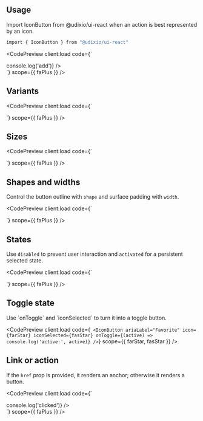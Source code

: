 ---
---


## Usage

Import IconButton from @udixio/ui-react when an action is best represented by an icon.

```bash
import { IconButton } from "@udixio/ui-react"
```

<CodePreview client:load
             code={`
  <div class="flex items-center gap-3">
    <IconButton ariaLabel="Add item" icon={faPlus} onClick={() => console.log('add')} />
  </div>`}
             scope={{ faPlus }}
/>

## Variants

<CodePreview client:load
             code={`
  <div class="flex items-center gap-3">
    <IconButton ariaLabel="Standard" icon={faPlus} variant="standard" />
    <IconButton ariaLabel="Filled" icon={faPlus} variant="filled" />
    <IconButton ariaLabel="Tonal" icon={faPlus} variant="tonal" />
    <IconButton ariaLabel="Outlined" icon={faPlus} variant="outlined" />
  </div>`}
             scope={{ faPlus }}
/>

## Sizes

<CodePreview client:load
             code={`
  <div class="flex items-center gap-3">
    <IconButton ariaLabel="XS" icon={faPlus} size="xSmall" />
    <IconButton ariaLabel="S" icon={faPlus} size="small" />
    <IconButton ariaLabel="M" icon={faPlus} size="medium" />
    <IconButton ariaLabel="L" icon={faPlus} size="large" />
    <IconButton ariaLabel="XL" icon={faPlus} size="xLarge" />
  </div>`}
             scope={{ faPlus }}
/>

## Shapes and widths

Control the button outline with `shape` and surface padding with `width`.

<CodePreview client:load
             code={`
  <div class="flex items-center gap-3">
    <IconButton ariaLabel="Rounded" icon={faPlus} shape="rounded" />
    <IconButton ariaLabel="Squared" icon={faPlus} shape="squared" />
    <IconButton ariaLabel="Narrow" icon={faPlus} width="narrow" />
    <IconButton ariaLabel="Wide" icon={faPlus} width="wide" />
  </div>`}
             scope={{ faPlus }}
/>

## States

Use `disabled` to prevent user interaction and `activated` for a persistent selected state.

<CodePreview client:load
             code={`
  <div class="flex items-center gap-3">
    <IconButton ariaLabel="Active" icon={faPlus} activated />
    <IconButton ariaLabel="Disabled" icon={faPlus} disabled />
    <IconButton ariaLabel="Disabled active" icon={faPlus} disabled activated />
  </div>`}
             scope={{ faPlus }}
/>

## Toggle state

Use \`onToggle\` and \`iconSelected\` to turn it into a toggle button.

<CodePreview client:load
             code={`
  <IconButton
    ariaLabel="Favorite"
    icon={farStar}
    iconSelected={fasStar}
    onToggle={(active) => console.log('active:', active)}
  />`}
             scope={{ farStar, fasStar }}
/>

## Link or action

If the `href` prop is provided, it renders an anchor; otherwise it renders a button.

<CodePreview client:load
             code={`
  <div class="flex items-center gap-3">
    <IconButton ariaLabel="Go to Udixio" icon={faPlus} href="https://udixio.dev" />
    <IconButton ariaLabel="Run action" icon={faPlus} onClick={() => console.log('clicked')} />
  </div>`}
             scope={{ faPlus }}
/>